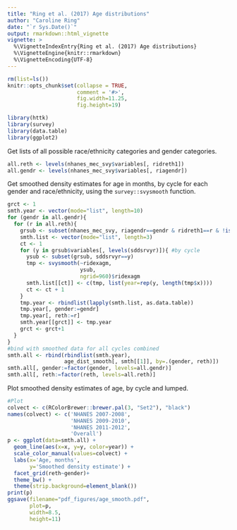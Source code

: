 ---
title: "Ring et al. (2017) Age distributions"
author: "Caroline Ring"
date: "`r Sys.Date()`"
output: rmarkdown::html_vignette
vignette: >
  %\VignetteIndexEntry{Ring et al. (2017) Age distributions}
  %\VignetteEngine{knitr::rmarkdown}
  %\VignetteEncoding{UTF-8}
---

```{r, include=FALSE}
rm(list=ls())
knitr::opts_chunk$set(collapse = TRUE, 
                      comment = '#>', 
                      fig.width=11.25, 
                      fig.height=19)
```

```{r, eval = FALSE}
library(httk)
library(survey)
library(data.table)
library(ggplot2)
```

Get lists of all possible race/ethnicity categories and gender categories.
```{r, eval=FALSE}
all.reth <- levels(nhanes_mec_svy$variables[, ridreth1])
all.gendr <- levels(nhanes_mec_svy$variables[, riagendr])
```

Get smoothed density estimates for age in months, by cycle for each gender and race/ethnicity, using the `survey::svysmooth` function. 
```{r, eval=FALSE}
grct <- 1
smth.year <- vector(mode="list", length=10)
for (gendr in all.gendr){
  for (r in all.reth){
    grsub <- subset(nhanes_mec_svy, riagendr==gendr & ridreth1==r & !is.na(ridexagm))
    smth.list <- vector(mode="list", length=3)
    ct <- 1
    for (y in grsub$variables[, levels(sddsrvyr)]){ #by cycle
      ysub <- subset(grsub, sddsrvyr==y)
      tmp <- svysmooth(~ridexagm,
                       ysub,
                       ngrid=960)$ridexagm 
      smth.list[[ct]] <- c(tmp, list(year=rep(y, length(tmp$x))))
      ct <- ct + 1
    }
    tmp.year <- rbindlist(lapply(smth.list, as.data.table))
    tmp.year[, gender:=gendr]
    tmp.year[, reth:=r]
    smth.year[[grct]] <- tmp.year
    grct <- grct+1
  }
}
#bind with smoothed data for all cycles combined
smth.all <- rbind(rbindlist(smth.year), 
                  age_dist_smooth[, smth[[1]], by=.(gender, reth)])
smth.all[, gender:=factor(gender, levels=all.gendr)]
smth.all[, reth:=factor(reth, levels=all.reth)]
```

Plot smoothed density estimates of age, by cycle and lumped.
```{r, eval=FALSE}
#Plot
colvect <- c(RColorBrewer::brewer.pal(3, "Set2"), "black")
names(colvect) <- c('NHANES 2007-2008',
                    'NHANES 2009-2010',
                    'NHANES 2011-2012',
                    'Overall')
p <- ggplot(data=smth.all) +
  geom_line(aes(x=x, y=y, color=year)) +
  scale_color_manual(values=colvect) +
  labs(x='Age, months',
       y='Smoothed density estimate') +
  facet_grid(reth~gender)+
  theme_bw() +
  theme(strip.background=element_blank())
print(p)
ggsave(filename="pdf_figures/age_smooth.pdf",
       plot=p,
       width=8.5,
       height=11)
```